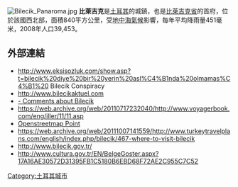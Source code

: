 [[File:Bilecik_Panaroma.jpg|thumb]]
'''比萊吉克'''是[[土耳其|土耳其]]的城鎮，也是[[比萊吉克省|比萊吉克省]]的首府，位於該國西北部，面積840平方公里，受[[地中海氣候|地中海氣候]]影響，每年平均降雨量451毫米，2008年人口39,453。

==外部連結==
* http://www.eksisozluk.com/show.asp?t=bilecik%20diye%20bir%20yerin%20asl%C4%B1nda%20olmamas%C4%B1%20 {{Wayback|url=http://www.eksisozluk.com/show.asp?t=bilecik%20diye%20bir%20yerin%20asl%C4%B1nda%20olmamas%C4%B1%20 |date=20120403031041 }} Bilecik Conspiracy
* http://www.bilecikaktuel.com {{Wayback|url=http://www.bilecikaktuel.com/ |date=20190113172918 }}
* [http://www.kotusozluk.com/t/3916/ - Comments about Bilecik] {{Webarchive|url=https://archive.today/20130127070043/http://www.kotusozluk.com/t/3916/ |date=2013-01-27 }}
* https://web.archive.org/web/20110717232040/http://www.voyagerbook.com/eng/iller/11/11.asp
* [http://www.openstreetmap.org/browse/node/25869729 Openstreetmap Point] {{Wayback|url=http://www.openstreetmap.org/browse/node/25869729 |date=20120331143633 }}
* https://web.archive.org/web/20111007141559/http://www.turkeytravelplans.com/english/index.php/bilecik/467-where-to-visit-bilecik
* http://www.bilecik.gov.tr/ {{Wayback|url=http://www.bilecik.gov.tr/ |date=20200707015206 }}
* http://www.cultura.gov.tr/EN/BelgeGoster.aspx?17A16AE30572D31395FB1C5180B6EBD68F72AE2C955C7C52

{{Turkey-geo-stub}}
[[Category:土耳其城市|Category:土耳其城市]]